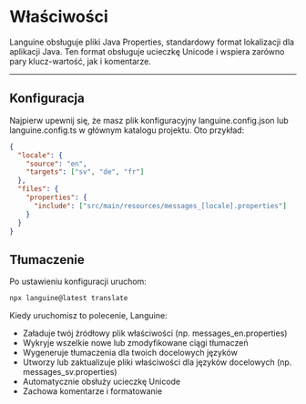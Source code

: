 # Właściwości

Languine obsługuje pliki Java Properties, standardowy format lokalizacji dla aplikacji Java. Ten format obsługuje ucieczkę Unicode i wspiera zarówno pary klucz-wartość, jak i komentarze.

---

## Konfiguracja

Najpierw upewnij się, że masz plik konfiguracyjny languine.config.json lub languine.config.ts w głównym katalogu projektu. Oto przykład:

```json
{
  "locale": {
    "source": "en",
    "targets": ["sv", "de", "fr"]
  },
  "files": {
    "properties": {
      "include": ["src/main/resources/messages_[locale].properties"]
    }
  }
}
```

## Tłumaczenie

Po ustawieniu konfiguracji uruchom:

```bash
npx languine@latest translate
```

Kiedy uruchomisz to polecenie, Languine:

- Załaduje twój źródłowy plik właściwości (np. messages_en.properties)
- Wykryje wszelkie nowe lub zmodyfikowane ciągi tłumaczeń
- Wygeneruje tłumaczenia dla twoich docelowych języków
- Utworzy lub zaktualizuje pliki właściwości dla języków docelowych (np. messages_sv.properties)
- Automatycznie obsłuży ucieczkę Unicode
- Zachowa komentarze i formatowanie
